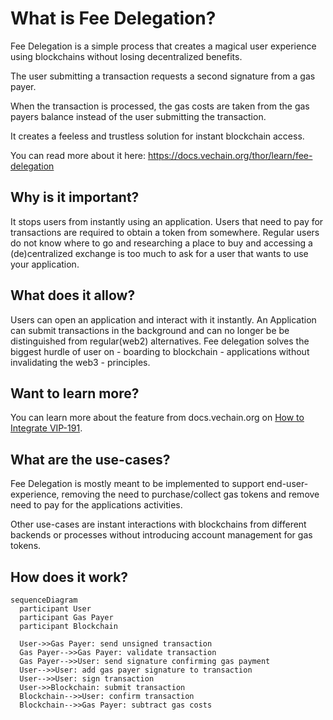 # What is Fee Delegation?

Fee Delegation is a simple process that creates a magical user experience using blockchains without losing decentralized benefits.

The user submitting a transaction requests a second signature from a gas payer.

When the transaction is processed, the gas costs are taken from the gas payers balance instead of the user submitting the transaction.

It creates a feeless and trustless solution for instant blockchain access.

You can read more about it here:
https://docs.vechain.org/thor/learn/fee-delegation

## Why is it important?

It stops users from instantly using an application.
Users that need to pay for transactions are required to obtain a token from somewhere.
Regular users do not know where to go and researching a place to buy and accessing a (de)centralized exchange is too much to ask for a user that wants to use your application.

## What does it allow?

Users can open an application and interact with it instantly. An Application can submit transactions in the background and can no longer be be distinguished from regular(web2) alternatives.
Fee delegation solves the biggest hurdle of user on - boarding to blockchain - applications without invalidating the web3 - principles.

## Want to learn more?

You can learn more about the feature from docs.vechain.org on [How to Integrate VIP-191](https://docs.vechain.org/tutorials/how-to-integrate-VIP-191-1.html).

## What are the use-cases?

Fee Delegation is mostly meant to be implemented to support end-user-experience, removing the need to purchase/collect gas tokens and remove need to pay for the applications activities.

Other use-cases are instant interactions with blockchains from different backends or processes without introducing account management for gas tokens.

## How does it work?

```mermaid
sequenceDiagram
  participant User
  participant Gas Payer
  participant Blockchain

  User->>Gas Payer: send unsigned transaction
  Gas Payer-->>Gas Payer: validate transaction
  Gas Payer-->>User: send signature confirming gas payment
  User-->>User: add gas payer signature to transaction
  User-->>User: sign transaction
  User->>Blockchain: submit transaction
  Blockchain-->>User: confirm transaction
  Blockchain-->>Gas Payer: subtract gas costs
```
